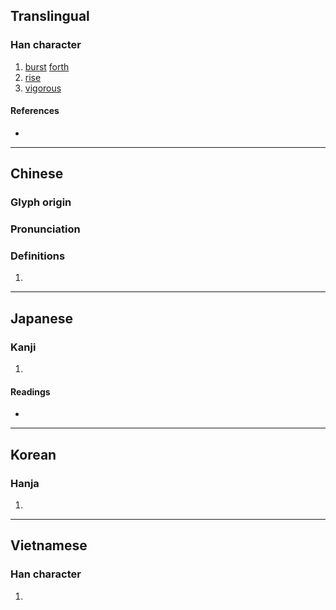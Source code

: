 {{character info/new}}
==Translingual==

===Han character===
{{Han char|rn=85|rad=水|as=07|sn=10|four=34147|canj=EJBD|ids=⿰氵孛}}

# [[burst]] [[forth]]
# [[rise]]
# [[vigorous]]

====References====
* {{Han ref|kx=0624.030|dkj=17467|dj=1021.180|hdz=31619.090|uh=6D61|ud=28001|bh=D24A|bd=53834}}

----

==Chinese==
{{zh-forms}}

===Glyph origin===
{{Han etym}}

===Pronunciation===
{{zh-pron
|m=bó
|c=but6
|mc=y
|oc=y
|ma=
|cat=v,a
}}

===Definitions===
{{zh-hanzi}}

# {{rfdef|lang=zh}}

----

==Japanese==

===Kanji===
{{ja-kanji|grade=|rs=水07}}

# {{defn|lang=ja|sort=水07}}

====Readings====
* {{ja-readings|on=[[ほつ]] (hotsu), [[ぼち]] (bochi), [[ぼつ]] (botsu)|kun=[[おこる]] (okoru)}}

----

==Korean==

===Hanja===
{{ko-hanja|hangeul=발|eumhun=|rv=bal|mr=pal|y=pal}}

# {{defn|lang=ko|sort=水07}}

----

==Vietnamese==

===Han character===
{{vi-readings|rs=水07| hanviet = bọt}}

# {{defn|lang=vi|sort=水07}}